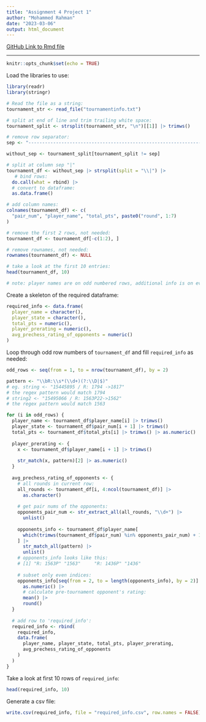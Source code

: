 ```yaml
---
title: "Assignment 4 Project 1"
author: "Mohammed Rahman"
date: "2023-03-06"
output: html_document
---
```


<!-- https://rpubs.com/mrcuny/chess-tournament-data-wrangling -->

[GitHub Link to Rmd file](https://github.com/mrcuny/assignment-4-project-1/blob/main/assignment-4-proj-1.Rmd)

----

```r
knitr::opts_chunk$set(echo = TRUE)
```

Load the libraries to use:

```r
library(readr)
library(stringr)
```


```r
# Read the file as a string:
tournament_str <- read_file("tournamentinfo.txt")

# split at end of line and trim trailing white space:
tournament_split <- strsplit(tournament_str, "\n")[[1]] |> trimws()

# remove row separator:
sep <- "-----------------------------------------------------------------------------------------"

without_sep <- tournament_split[tournament_split != sep]

# split at column sep "|"
tournament_df <- without_sep |> strsplit(split = "\\|") |>
   # bind rows:
  do.call(what = rbind) |>
  # convert to dataframe:
  as.data.frame()

# add column names:
colnames(tournament_df) <- c(
  "pair_num", "player_name", "total_pts", paste0("round", 1:7)
)

# remove the first 2 rows, not needed:
tournament_df <- tournament_df[-c(1:2), ]

# remove rownames, not needed:
rownames(tournament_df) <- NULL

# take a look at the first 10 entries:
head(tournament_df, 10)

# note: player names are on odd numbered rows, additional info is on even rows
```

Create a skeleton of the required dataframe:

```r
required_info <- data.frame(
  player_name = character(),
  player_state = character(),
  total_pts = numeric(),
  player_prerating = numeric(),
  avg_prechess_rating_of_opponents = numeric()
)
```

Loop through odd row numbers of `tournament_df` and fill 
`required_info` as needed:

```r
odd_rows <- seq(from = 1, to = nrow(tournament_df), by = 2)

pattern <- "\\bR:\\s*(\\d+)(?:\\D|$)"
# eg. string <- "15445895 / R: 1794 ->1817"
# the regex pattern would match 1794
# string2 <- "15495066 / R: 1563P22->1562"
# the regex pattern would match 1563

for (i in odd_rows) {
  player_name <- tournament_df$player_name[i] |> trimws()
  player_state <- tournament_df$pair_num[i + 1] |> trimws()
  total_pts <- tournament_df$total_pts[i] |> trimws() |> as.numeric()
  
  player_prerating <- {
    x <- tournament_df$player_name[i + 1] |> trimws()
    
    str_match(x, pattern)[2] |> as.numeric()
  }
  
  avg_prechess_rating_of_opponents <- {
    # all rounds in current row:
    all_rounds <- tournament_df[i, 4:ncol(tournament_df)] |>
      as.character()
    
    # get pair nums of the opponents:
    opponents_pair_num <- str_extract_all(all_rounds, "\\d+") |>
      unlist()
    
    opponents_info <- tournament_df$player_name[
      which(trimws(tournament_df$pair_num) %in% opponents_pair_num) + 1
    ] |> 
      str_match_all(pattern) |> 
      unlist()
    # opponents_info looks like this:
    # [1] "R: 1563P" "1563"     "R: 1436P" "1436"  
    
    # subset only even indices:
    opponents_info[seq(from = 2, to = length(opponents_info), by = 2)] |> 
      as.numeric() |> 
      # calculate pre-tournament opponent's rating:
      mean() |> 
      round()
  }
  
  # add row to 'required_info':
  required_info <- rbind(
    required_info,
    data.frame(
      player_name, player_state, total_pts, player_prerating, 
      avg_prechess_rating_of_opponents
    )
  )
}
```

Take a look at first 10 rows of `required_info`:

```r
head(required_info, 10)
```

Generate a csv file:

```r
write.csv(required_info, file = "required_info.csv", row.names = FALSE)
```

